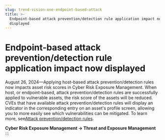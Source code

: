 ```yaml
---
slug: trend-vision-one-endpoint-based-attack
title: >-
  Endpoint-based attack prevention/detection rule application impact now
  displayed
---
```

# Endpoint-based attack prevention/detection rule application impact now displayed

August 26, 2024—Applying host-based attack prevention/detection rules now impacts asset risk scores in Cyber Risk Exposure Management. When host, or endpoint-based, attack prevention/detection rules are successfully applied to vulnerable assets, the risk score of the assets will be reduced. CVEs that have available attack prevention/detection rules will display an indicator in the corresponding entry on an asset's profile screen, allowing you to more easily see which vulnerabilities can be mitigated. To learn more, see[Attack prevention/detection rules](attack-prevention.mdx).

**Cyber Risk Exposure Management → Threat and Exposure Management**
:::
